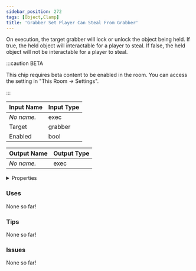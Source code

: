 ```yaml
---
sidebar_position: 272
tags: [Object,Clamp]
title: 'Grabber Set Player Can Steal From Grabber'
---
```


On execution, the target grabber will lock or unlock the object being held. If true, the held object will interactable for a player to steal.  If false, the held object will not be interactable for a player to steal.

:::caution BETA

This chip requires beta content to be enabled in the room. You can access the setting in "This Room -> Settings".

:::


<EsbSvg />

| Input Name | Input Type |
|-----------|-----------|
| *No name.* | exec |
| Target | grabber |
| Enabled | bool |

| Output Name | Output Type |
|-----------|-----------|
| *No name.* | exec |


<details>
  <summary>Properties</summary>
  <div>
    <div>
    <table>
      <thead>
        <tr>
          <th>Is beta required?</th>
          <th>✅</th>
        </tr>
        <tr>
          <th>Is this chip a trolling risk?</th>
          <th>❌</th>
        </tr>
        <tr>
          <th>Is this chip a role assignment risk?</th>
          <th>❌</th>
        </tr>
        <tr>
          <th>Chip UUID</th>
          <th>a02cf9d4-fa6b-41c7-bcbb-262489fa52ad</th>
        </tr>
      </thead>
    </table>
    </div>
  </div>
</details>

### Uses

None so far!

### Tips

None so far!

### Issues

None so far!